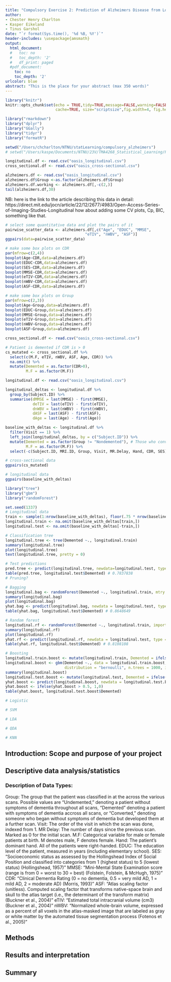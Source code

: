 ```yaml
---
title: "Compulsory Exercise 2: Prediction of Alzheimers Disease from Longitudinal MRI Data"
author:
- Chester Henry Charlton
- Kasper Eikeland
- Tinus Garshol
date: "`r format(Sys.time(), '%d %B, %Y')`"
header-includes: \usepackage{amsmath}
output:
  html_document:
  #   toc: no
  #   toc_depth: '2'
  #   df_print: paged
  #pdf_document:
    toc: no
    toc_depth: '2'
urlcolor: blue
abstract: "This is the place for your abstract (max 350 words)"
---
```


```r
library("knitr")
knitr::opts_chunk$set(echo = TRUE,tidy=TRUE,message=FALSE,warning=FALSE,strip.white=TRUE,prompt=FALSE,
                      cache=TRUE, size="scriptsize",fig.width=4, fig.height=3,fig.align = "center")

```

```r
library("rmarkdown")
library("dplyr")
library("GGally")
library("tidyr")
library("formatR")
```

```r
setwd("/Users/chcharlton/NTNU/statLearning/compulsory_alzheimers")
# setwd("/Users/kaspe/Documents/NTNU/23V/TMA4268_Statistical_Learning/Projects/tma4268_alzheimers")
```


```r
longitudinal.df <- read.csv("oasis_longitudinal.csv")
cross_sectional.df <- read.csv("oasis_cross-sectional.csv")

alzheimers.df <- read.csv("oasis_longitudinal.csv")
alzheimers.df$Group <-as.factor(alzheimers.df$Group)
alzheimers.df.working <- alzheimers.df[,-c(2,)]
tail(alzheimers.df,30)
```

<!--  Henry's initial work here -->
NB: here is the link to the article describing this data in detail: https://direct.mit.edu/jocn/article/22/12/2677/4983/Open-Access-Series-of-Imaging-Studies-Longitudinal
how about adding some CV plots, Cp, BIC, something like that.

```r
# select some quantitative data and plot the pairs of it
pairwise_scatter_data <- alzheimers.df[,c("Age", "EDUC", "MMSE",
                                   "eTIV", "nWBV", "ASF")]
ggpairs(data=pairwise_scatter_data)
```
```r
# make some box plots on CDR
par(mfrow=c(2,4))  
boxplot(Age~CDR,data=alzheimers.df)
boxplot(EDUC~CDR,data=alzheimers.df)
boxplot(SES~CDR,data=alzheimers.df)
boxplot(MMSE~CDR,data=alzheimers.df)
boxplot(eTIV~CDR,data=alzheimers.df)
boxplot(nWBV~CDR,data=alzheimers.df)
boxplot(ASF~CDR,data=alzheimers.df)

# make some box plots on Group
par(mfrow=c(2,3))   
boxplot(Age~Group,data=alzheimers.df)
boxplot(EDUC~Group,data=alzheimers.df)
boxplot(MMSE~Group,data=alzheimers.df)
boxplot(eTIV~Group,data=alzheimers.df)
boxplot(nWBV~Group,data=alzheimers.df)
boxplot(ASF~Group,data=alzheimers.df)

```
<!--  Goal: predict whether someone will get Alzheimers -->






<!--  Kasper's initial work here. -->
```r
cross_sectional.df <- read.csv("oasis_cross-sectional.csv")

# Patient is demented if CDR is > 0
cs_mutated <- cross_sectional.df %>%
  select(c(M.F, eTIV, nWBV, ASF, Age, CDR)) %>%
  na.omit() %>%
  mutate(Demented = as.factor(CDR>0),
         M.F = as.factor(M.F))

longitudinal.df <- read.csv("oasis_longitudinal.csv")

longitudinal_deltas <- longitudinal.df %>%
  group_by(Subject.ID) %>%
  summarise(dMMSE = last(MMSE) - first(MMSE),
            deTIV = last(eTIV) - first(eTIV),
            dnWBV = last(nWBV) - first(nWBV),
            dASF = last(ASF) - first(ASF),
            dAge = last(Age) - first(Age))

baseline_with_deltas <- longitudinal.df %>%
  filter(Visit == 1) %>%
  left_join(longitudinal_deltas, by = c("Subject.ID")) %>%
  mutate(Demented = as.factor(Group != "Nondemented"), # Those who converted became demented
         M.F = as.factor(M.F)) %>%
  select(-c(Subject.ID, MRI.ID, Group, Visit, MR.Delay, Hand, CDR, SES))

# cross-sectional data
ggpairs(cs_mutated)

# longitudinal data
ggpairs(baseline_with_deltas)
```

```r
library("tree")
library("gbm")
library("randomForest")

set.seed(1337)
# Longitudinal data
train <- sample(1:nrow(baseline_with_deltas), floor(.75 * nrow(baseline_with_deltas)))
longitudinal.train <- na.omit(baseline_with_deltas[train,])
longitudinal.test <- na.omit(baseline_with_deltas[-train,])
```


```r
# Classification tree
longitudinal.tree <- tree(Demented ~., longitudinal.train)
summary(longitudinal.tree)
plot(longitudinal.tree)
text(longitudinal.tree, pretty = 0)

# Test predictions
pred.tree <- predict(longitudinal.tree, newdata=longitudinal.test, type = "class")
table(pred.tree, longitudinal.test$Demented) # 0.7837838
# Pruning?
```


```r
# Bagging
longitudinal.bag <- randomForest(Demented ~., longitudinal.train, mtry = 12, importance = TRUE)
summary(longitudinal.bag)
plot(longitudinal.bag)
yhat.bag <- predict(longitudinal.bag, newdata = longitudinal.test, type = "class")
table(yhat.bag, longitudinal.test$Demented) # 0.8648649
```


```r
# Random forest
longitudinal.rf <- randomForest(Demented ~., longitudinal.train, importance = TRUE)
summary(longitudinal.rf)
plot(longitudinal.rf)
yhat.rf <- predict(longitudinal.rf, newdata = longitudinal.test, type = "class")
table(yhat.rf, longitudinal.test$Demented) # 0.8108108
```


```r
# Boosting
longitudinal.train.boost <- mutate(longitudinal.train, Demented = ifelse(Demented == "FALSE", 0,1))
longitudinal.boost <- gbm(Demented ~., data = longitudinal.train.boost,
                          distribution = "bernoulli", n.trees = 1000, interaction.depth = 2)
summary(longitudinal.boost)
longitudinal.test.boost <- mutate(longitudinal.test, Demented = ifelse(Demented == "FALSE", 0,1))
yhat.boost <- predict(longitudinal.boost, newdata = longitudinal.test.boost, n.trees = 1000, type = "response")
yhat.boost <- ifelse(yhat.boost > 0.5, 1,0)
table(yhat.boost, longitudinal.test.boost$Demented)
```


```r
# Logistic


```


```r
# SVM

```


```r
# LDA


```


```r
# QDA


```


```r
# KNN


```


<!--  Tinus' initial work here. -->


## Introduction: Scope and purpose of your project


## Descriptive data analysis/statistics
### Description of Data Types:
Group: The group that the patient was classified in at the across the various scans. Possible values are "Undemented," denoting a patient without symptoms of dementia throughout all scans, "Demented" denoting a patient with symptoms of dementia accross all scans, or "Converted," denoting someone who began without symptoms of dementia but developed them at a further scan.
Visit: The order of the visit in which the scan was done, indexed from 1.
MR Delay: The number of days since the previous scan. Marked as 0 for the initial scan.
M.F: Categorical variable for male or female patients at birth. M denotes male, F denotes female.
Hand: The patient's dominant hand. All of the patients were right-handed.
EDUC: The education level of the patient, measured in years (including elementary school).
SES: "Socioeconomic status as assessed by the Hollingshead Index of Social Position and classified into categories from 1 (highest status) to 5 (lowest status) (Hollingshead, 1957)"
MMSE: "Mini-Mental State Examination score (range is from 0 = worst to 30 = best) (Folstein, Folstein, & McHugh, 1975)"
CDR: "Clinical Dementia Rating (0 = no dementia, 0.5 = very mild AD, 1 = mild AD, 2 = moderate AD) (Morris, 1993)"
ASF: "Atlas scaling factor (unitless). Computed scaling factor that transforms native-space brain and skull to the atlas target (i.e., the determinant of the transform matrix) (Buckner et al., 2004)"
eTIV: "Estimated total intracranial volume (cm3) (Buckner et al., 2004)"
nWBV: "Normalized whole-brain volume, expressed as a percent of all voxels in the atlas-masked image that are labeled as gray or white matter by the automated tissue segmentation process (Fotenos et al., 2005)"



## Methods


## Results and interpretation


## Summary
